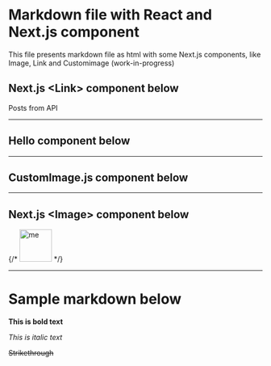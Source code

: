 
# Markdown file with React and Next.js component

This file presents markdown file as html with some Next.js components, like Image, Link and Customimage (work-in-progress)

## Next.js \<Link> component below

<Link href={"/blog"}>Posts from API</Link>

---

## Hello component below

<Hello />

---

## CustomImage.js component below

<CustomImage />

---

## Next.js \<Image> component below

{/* <Image src="/cat.jpg" alt="me" width="64" height="64" /> */}

---

# Sample markdown below

**This is bold text**

_This is italic text_

~~Strikethrough~~
